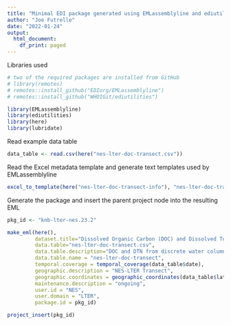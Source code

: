 ---
title: "Minimal EDI package generated using EMLassemblyline and ediutilities"
author: "Joe Futrelle"
date: "2022-01-24"
output:
  html_document:
    df_print: paged
---

Libraries used

```{r}
# two of the required packages are installed from GitHub
# library(remotes)
# remotes::install_github("EDIorg/EMLassemblyline")
# remotes::install_github("WHOIGit/ediutilities")

library(EMLassemblyline)
library(ediutilities)
library(here)
library(lubridate)
```

Read example data table

```{r}
data_table <- read.csv(here("nes-lter-doc-transect.csv"))
```

Read the Excel metadata template and generate text templates used by
EMLassemblyline

```{r}
excel_to_template(here("nes-lter-doc-transect-info"), "nes-lter-doc-transect", rights="CC0", data_table=data_table)
```
Generate the package and insert the parent project node into the resulting EML

```{r}
pkg_id <- "knb-lter-nes.23.2"

make_eml(here(),
         dataset.title="Dissolved Organic Carbon (DOC) and Dissolved Total Nitrogen (DTN) from Northeast U.S. Shelf Long Term Ecological Research (NES-LTER) Transect cruises, ongoing since 2022",
         data.table="nes-lter-doc-transect.csv",
         data.table.description="DOC and DTN from discrete water column samples on NES-LTER cruises",
         data.table.name = "nes-lter-doc-transect",
         temporal.coverage = temporal_coverage(data_table$date),
         geographic.description = "NES-LTER Transect",
         geographic.coordinates = geographic_coordinates(data_table$latitude, data_table$longitude),
         maintenance.description = "ongoing",
         user.id = "NES",
         user.domain = "LTER",
         package.id = pkg_id)

project_insert(pkg_id)
```
